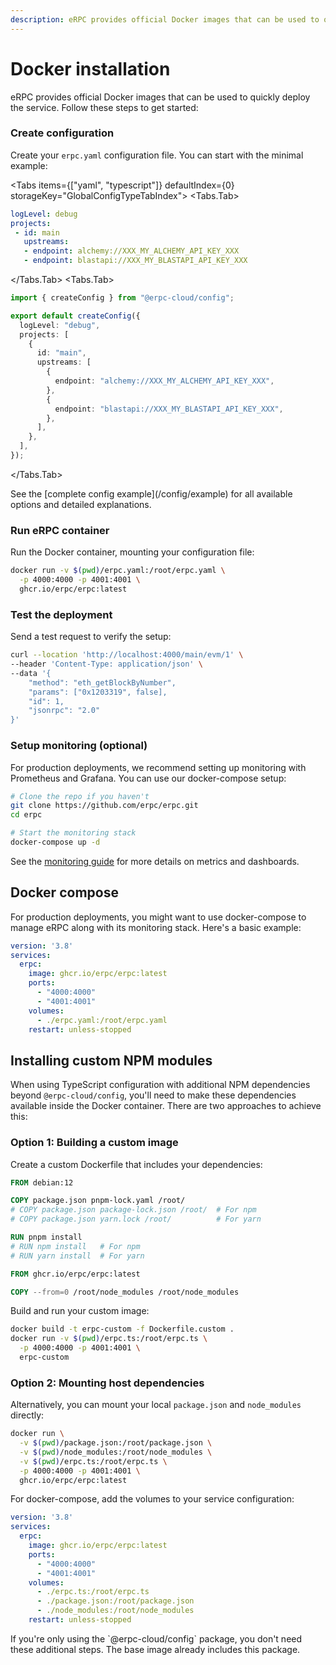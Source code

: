 ```yaml
---
description: eRPC provides official Docker images that can be used to quickly deploy the service...
---
```




# Docker installation

eRPC provides official Docker images that can be used to quickly deploy the service. Follow these steps to get started:

<Steps>

### Create configuration

Create your `erpc.yaml` configuration file. You can start with the minimal example:

<Tabs items={["yaml", "typescript"]} defaultIndex={0} storageKey="GlobalConfigTypeTabIndex">
  <Tabs.Tab>
```yaml
logLevel: debug
projects:
 - id: main
   upstreams:
   - endpoint: alchemy://XXX_MY_ALCHEMY_API_KEY_XXX
   - endpoint: blastapi://XXX_MY_BLASTAPI_API_KEY_XXX
```
</Tabs.Tab>
  <Tabs.Tab>
```ts filename="erpc.ts"
import { createConfig } from "@erpc-cloud/config";

export default createConfig({
  logLevel: "debug",
  projects: [
    {
      id: "main",
      upstreams: [
        {
          endpoint: "alchemy://XXX_MY_ALCHEMY_API_KEY_XXX",
        },
        {
          endpoint: "blastapi://XXX_MY_BLASTAPI_API_KEY_XXX",
        },
      ],
    },
  ],
});
```
</Tabs.Tab>
</Tabs>

<Callout type="info">
  See the [complete config example](/config/example) for all available options and detailed explanations.
</Callout>

### Run eRPC container

Run the Docker container, mounting your configuration file:

```bash
docker run -v $(pwd)/erpc.yaml:/root/erpc.yaml \
  -p 4000:4000 -p 4001:4001 \
  ghcr.io/erpc/erpc:latest
```

### Test the deployment

Send a test request to verify the setup:

```bash
curl --location 'http://localhost:4000/main/evm/1' \
--header 'Content-Type: application/json' \
--data '{
    "method": "eth_getBlockByNumber",
    "params": ["0x1203319", false],
    "id": 1,
    "jsonrpc": "2.0"
}'
```

### Setup monitoring (optional)

For production deployments, we recommend setting up monitoring with Prometheus and Grafana. You can use our docker-compose setup:

```bash
# Clone the repo if you haven't
git clone https://github.com/erpc/erpc.git
cd erpc

# Start the monitoring stack
docker-compose up -d
```

See the [monitoring guide](/operation/monitoring) for more details on metrics and dashboards.

</Steps>

## Docker compose

For production deployments, you might want to use docker-compose to manage eRPC along with its monitoring stack. Here's a basic example:

```yaml
version: '3.8'
services:
  erpc:
    image: ghcr.io/erpc/erpc:latest
    ports:
      - "4000:4000"
      - "4001:4001"
    volumes:
      - ./erpc.yaml:/root/erpc.yaml
    restart: unless-stopped
```

## Installing custom NPM modules

When using TypeScript configuration with additional NPM dependencies beyond `@erpc-cloud/config`, you'll need to make these dependencies available inside the Docker container. There are two approaches to achieve this:

### Option 1: Building a custom image

Create a custom Dockerfile that includes your dependencies:

```dockerfile
FROM debian:12

COPY package.json pnpm-lock.yaml /root/
# COPY package.json package-lock.json /root/  # For npm
# COPY package.json yarn.lock /root/          # For yarn

RUN pnpm install
# RUN npm install   # For npm
# RUN yarn install  # For yarn

FROM ghcr.io/erpc/erpc:latest

COPY --from=0 /root/node_modules /root/node_modules
```

Build and run your custom image:

```bash
docker build -t erpc-custom -f Dockerfile.custom .
docker run -v $(pwd)/erpc.ts:/root/erpc.ts \
  -p 4000:4000 -p 4001:4001 \
  erpc-custom
```

### Option 2: Mounting host dependencies

Alternatively, you can mount your local `package.json` and `node_modules` directly:

```bash
docker run \
  -v $(pwd)/package.json:/root/package.json \
  -v $(pwd)/node_modules:/root/node_modules \
  -v $(pwd)/erpc.ts:/root/erpc.ts \
  -p 4000:4000 -p 4001:4001 \
  ghcr.io/erpc/erpc:latest
```

For docker-compose, add the volumes to your service configuration:

```yaml
version: '3.8'
services:
  erpc:
    image: ghcr.io/erpc/erpc:latest
    ports:
      - "4000:4000"
      - "4001:4001"
    volumes:
      - ./erpc.ts:/root/erpc.ts
      - ./package.json:/root/package.json
      - ./node_modules:/root/node_modules
    restart: unless-stopped
```

<Callout type="info">
  If you're only using the `@erpc-cloud/config` package, you don't need these additional steps. The base image already includes this package.
</Callout>
